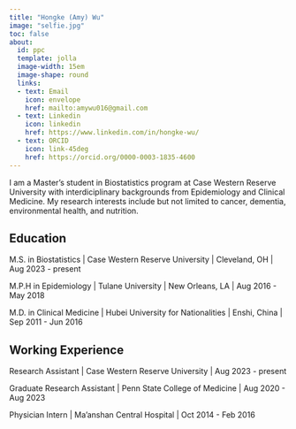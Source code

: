 ---
title: "Hongke (Amy) Wu"
image: "selfie.jpg"
toc: false
about:
  id: ppc
  template: jolla
  image-width: 15em
  image-shape: round
  links:
  - text: Email
    icon: envelope
    href: mailto:amywu016@gmail.com
  - text: Linkedin
    icon: linkedin
    href: https://www.linkedin.com/in/hongke-wu/
  - text: ORCID
    icon: link-45deg
    href: https://orcid.org/0000-0003-1835-4600
---


:::{#ppc}

I am a Master's student in Biostatistics program at Case Western Reserve University with interdiciplinary backgrounds from Epidemiology and Clinical Medicine. My research interests include but not limited to cancer, dementia, environmental health, and nutrition. 

## Education

M.S. in Biostatistics | Case Western Reserve University | Cleveland, OH | Aug 2023 - present

M.P.H in Epidemiology | Tulane University | New Orleans, LA | Aug 2016 - May 2018

M.D. in Clinical Medicine | Hubei University for Nationalities | Enshi, China | Sep 2011 - Jun 2016

## Working Experience

Research Assistant | Case Western Reserve University | Aug 2023 - present

Graduate Research Assistant | Penn State College of Medicine | Aug 2020 - Aug 2023

Physician Intern | Ma'anshan Central Hospital | Oct 2014 - Feb 2016

:::

